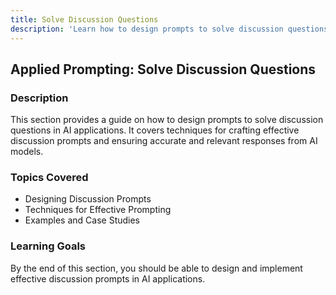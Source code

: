 ```yaml
---
title: Solve Discussion Questions
description: 'Learn how to design prompts to solve discussion questions in AI applications.'
---
```


## Applied Prompting: Solve Discussion Questions

### Description
This section provides a guide on how to design prompts to solve discussion questions in AI applications. It covers techniques for crafting effective discussion prompts and ensuring accurate and relevant responses from AI models.

### Topics Covered
- Designing Discussion Prompts
- Techniques for Effective Prompting
- Examples and Case Studies

### Learning Goals
By the end of this section, you should be able to design and implement effective discussion prompts in AI applications.
